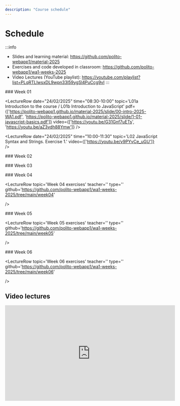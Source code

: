 ```yaml
---
description: "Course schedule"
---
```




# Schedule

:::info
- Slides and learning material: https://github.com/polito-webapp1/material-2025
- Exercises and code developed in classroom: https://github.com/polito-webapp1/wa1-weeks-2025
- Video Lectures (YouTube playlist): https://youtube.com/playlist?list=PLqRTLlwsxDL9wpn33l59ygSl4PuCcg9vI
:::

<LectureTable defaultTeacher="Fulvio Corno" defaultType="Lecture" showMaterial={true} language='EN'>

<LectureDivider>
### Week 01
</LectureDivider>


<LectureRow
    date="24/02/2025" time="08:30-10:00"
    topic='L01a Introduction to the course / L01b Introduction to JavaScript'
    pdf={['https://polito-webapp1.github.io/material-2025/slide/00-intro-2025-WA1.pdf', 'https://polito-webapp1.github.io/material-2025/slide/1-01-javascript-basics.pdf']}
    video={['https://youtu.be/G31Gnf7uETs', 'https://youtu.be/aZ3vdh88Ymw']}
/>

<LectureRow
    date="24/02/2025" time="10:00-11:30"
    topic='L02 JavaScript Syntax and Strings. Exercise 1.'
    video={['https://youtu.be/v9PYvCe_uGU']}
/>

<LectureRow
    date="28/02/2025" time="08:30-10:00"
    topic='L03 JavaScript Arrays. Exercise 2.'
    type='Exercise'
    video='https://youtu.be/-4mJevU_Fz8'
/>

<LectureRow
    date="28/02/2025" time="10:00-11:30"
    topic='L04 JavaScript Objects and Functions'
    pdf='https://polito-webapp1.github.io/material-2025/slide/1-02-javascript-objects-functions.pdf'
    video='https://youtu.be/KMZ8x9jifc0'
/>

<LectureRow
    topic='Week 01 exercises'
    github='https://github.com/polito-webapp1/wa1-weeks-2025/tree/main/week01'
    teacher='' type=''
/>

<LectureDivider>
### Week 02
</LectureDivider>

<LectureRow
    date="04/03/2025" time="10:00-11:30"
    topic='L05 Constructor Functions. Callbacks. Exercise 3.'
    github='https://github.com/polito-webapp1/wa1-weeks-2025/blob/main/week02/exercise3.md'
    video='https://youtu.be/LtiQMJjBR6w'
    teacher='Francesca Russo'
/>  

<LectureRow
    date="04/03/2025" time="11:30-13:00"
    topic='L06 Functional programming. Exercise 3 revisited.'
    pdf='https://polito-webapp1.github.io/material-2025/slide/1-03-javascript-async-programming.pdf'
    teacher='Fulvio Corno'
    video='https://youtu.be/zNfSB64oZdE'
/>

 <LectureRow
    date="" time=""
    type='Lab'
    topic='Overall labs specification'
    teacher=''
    pdf='https://polito-webapp1.github.io/lab-2025/Lab00/Lab00.pdf'
/> 

<LectureRow
    date="07/03/2025" time="08:30-10:00"
    type='Lab'
    topic='Lab 01 - Group 1'
    teacher='Francesca Russo'
    pdf='https://polito-webapp1.github.io/lab-2025/Lab01/Lab01.pdf'
/>

<LectureRow
    date="07/03/2025" time="10:00-11:30"
    type='Lab'
    topic='Lab 01 - Group 2'
    teacher='Francesca Russo'
    pdf='https://polito-webapp1.github.io/lab-2025/Lab01/Lab01.pdf'
/>

<LectureRow
    topic='Week 02 exercises'
    teacher='' type=''
    github='https://github.com/polito-webapp1/wa1-weeks-2025/tree/main/week02'
/>


<LectureDivider>
### Week 03
</LectureDivider>

<LectureRow
    date="11/03/2025" time="10:00-11:30"
    topic='L07 JavaScript Asynchronous Programming. Interfacing with SQLite.'
    pdf='https://polito-webapp1.github.io/material-2025/slide/1-03-javascript-async-programming.pdf'
    teacher='Fulvio Corno'
    video='https://youtu.be/mfkbD1NLhTY'
/>  

<LectureRow
    date="11/03/2025" time="11:30-13:00"
    topic='L08 Promises. Exercise on Asynchronous Programming.'
    github='https://github.com/polito-webapp1/wa1-weeks-2025/blob/main/week03/exercise%204.md'
    type='Exercise'
    teacher='Fulvio Corno'
    video='https://youtu.be/Ztny1n6PC0U'
/>

<LectureRow
    date="14/03/2025" time="08:30-10:00"
    type='Lab'
    topic='Lab 02 - Group 1'
    pdf = 'https://polito-webapp1.github.io/lab-2025/Lab02/Lab02.pdf'
    teacher='Francesca Russo'
/>

<LectureRow
    date="14/03/2025" time="10:00-11:30"
    type='Lab'
    topic='Lab 02 - Group 2'
    pdf = 'https://polito-webapp1.github.io/lab-2025/Lab02/Lab02.pdf'
    teacher='Francesca Russo'
/>

<LectureRow
    topic='Week 03 exercises'
    teacher='' type=''
    github='https://github.com/polito-webapp1/wa1-weeks-2025/tree/main/week03'
/>


<LectureDivider>
### Week 04
</LectureDivider>

<LectureRow
    date="18/03/2025" time="10:00-11:30"
    topic='L09 Web Architectures. ExpressJS'
    pdf='https://polito-webapp1.github.io/material-2025/slide/2-01-Express.pdf'
    video='https://youtu.be/qg8kAWzzyO8'
    teacher='Fulvio Corno'
/>  

<LectureRow
    date="11/03/2025" time="11:30-13:00"
    topic='L10 HTTP APIs. Web API design.'
    type='Exercise'
    pdf='https://polito-webapp1.github.io/material-2025/slide/2-02-API.pdf'
    github='https://github.com/polito-webapp1/wa1-weeks-2025/blob/main/week04/exercise%205.md'
    video='https://youtu.be/hYFKFNfWF7E'
    teacher='Fulvio Corno'
/>

<LectureRow
    date="21/03/2025" time="08:30-10:00"
    type='Lab'
    topic='Lab 03 - Group 1'
    teacher='Francesca Russo'
    pdf = 'https://polito-webapp1.github.io/lab-2025/Lab03/Lab03.pdf'
/>

<LectureRow
    date="21/03/2025" time="10:00-11:30"
    type='Lab'
    topic='Lab 03 - Group 2'
    teacher='Francesca Russo'
    pdf = 'https://polito-webapp1.github.io/lab-2025/Lab03/Lab03.pdf'
/>

<LectureRow
    topic='Week 04 exercises'
    teacher='' type=''
    github='https://github.com/polito-webapp1/wa1-weeks-2025/tree/main/week04'
    
/>


<LectureDivider>
### Week 05
</LectureDivider>

<LectureRow
    date="25/03/2025" time="10:00-11:30"
    topic='L11 DOM. Introduction to React. JSX and Elements.'
    teacher='Fulvio Corno'
/>  

<LectureRow
    date="25/03/2025" time="11:30-13:00"
    topic='L12 Exercise on HTML, CSS and Bootstrap.'
    type='Exercise'
    teacher='Francesca Russo'
/>

<LectureRow
    date="28/03/2025" time="08:30-10:00"
    type='ONLINE Lab 🛜'
    topic='Lab 04 - Group 1 (ONLINE)'
    teacher='Francesca Russo'
/>

<LectureRow
    date="28/03/2025" time="10:00-11:30"
    type='ONLINE Lab 🛜'
    topic='Lab 04 - Group 2 (ONLINE)'
    teacher='Francesca Russo'
/>

<LectureRow
    topic='Week 05 exercises'
    teacher='' type=''
    github='https://github.com/polito-webapp1/wa1-weeks-2025/tree/main/week05'
    
/>

<LectureDivider>
### Week 06
</LectureDivider>

<LectureRow
    date="01/04/2025" time="10:00-11:30"
    topic='L13'
    type='ONLINE Lecture 🛜'
    teacher='Fulvio Corno'
/>  

<LectureRow
    date="01/04/2025" time="11:30-13:00"
    topic='L14'
    type='ONLINE Lecture 🛜'
    teacher='Fulvio Corno'
/>

<LectureRow
    date="04/04/2025" time="08:30-10:00"
    type='Lab'
    topic='Lab 05 - Group 1'
    teacher='Francesca Russo'
/>

<LectureRow
    date="04/04/2025" time="10:00-11:30"
    type='Lab'
    topic='Lab 05 - Group 2'
    teacher='Francesca Russo'
/>

<LectureRow
    topic='Week 06 exercises'
    teacher='' type=''
    github='https://github.com/polito-webapp1/wa1-weeks-2025/tree/main/week06'
    
/>


</LectureTable>

## Video lectures



<iframe width="560" height="315" src="https://www.youtube.com/embed/videoseries?list=PLqRTLlwsxDL9wpn33l59ygSl4PuCcg9vI" title="YouTube video player" frameBorder="0" allow="accelerometer; autoplay; clipboard-write; encrypted-media; gyroscope; picture-in-picture; web-share" allowFullScreen></iframe>

